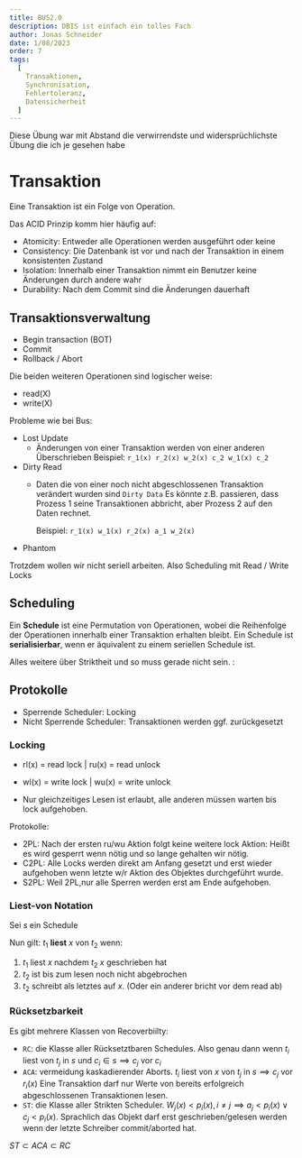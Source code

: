```yaml
---
title: BUS2.0
description: DBIS ist einfach ein tolles Fach
author: Jonas Schneider
date: 1/08/2023
order: 7
tags:
  [
    Transaktionen,
    Synchronisation,
    Fehlertoleranz,
    Datensicherheit
  ]
---
```


Diese Übung war mit Abstand die verwirrendste und widersprüchlichste Übung die ich je gesehen habe

# Transaktion
Eine Transaktion ist ein Folge von Operation.

Das ACID Prinzip komm hier häufig auf:

- Atomicity: Entweder alle Operationen werden ausgeführt oder keine
- Consistency: Die Datenbank ist vor und nach der Transaktion in einem konsistenten Zustand
- Isolation: Innerhalb einer Transaktion nimmt ein Benutzer keine Änderungen durch andere wahr
- Durability: Nach dem Commit sind die Änderungen dauerhaft

## Transaktionsverwaltung
- Begin transaction (BOT)
- Commit
- Rollback / Abort

Die beiden weiteren Operationen sind logischer weise:
- read(X)
- write(X)

Probleme wie bei Bus:
- Lost Update
  - Änderungen von einer Transaktion werden von einer anderen Überschrieben
    Beispiel: `r_1(x) r_2(x) w_2(x) c_2 w_1(x) c_2`
- Dirty Read
  - Daten die von einer noch nicht abgeschlossenen Transaktion verändert wurden sind `Dirty Data`
    Es könnte z.B. passieren, dass Prozess 1 seine Transaktionen abbricht, aber Prozess 2 auf den Daten rechnet.
    
    Beispiel: `r_1(x) w_1(x) r_2(x) a_1 w_2(x)`
- Phantom

Trotzdem wollen wir nicht seriell arbeiten. Also Scheduling mit Read / Write Locks

## Scheduling
Ein **Schedule** ist eine Permutation von Operationen, wobei die Reihenfolge der Operationen innerhalb einer Transaktion erhalten bleibt.
Ein Schedule ist **serialisierbar**, wenn er äquivalent zu einem seriellen Schedule ist.

Alles weitere über Striktheit und so muss gerade nicht sein.
:
## Protokolle
- Sperrende Scheduler: Locking
- Nicht Sperrende Scheduler: Transaktionen werden ggf. zurückgesetzt

### Locking
- rl(x) = read lock | ru(x) = read unlock
- wl(x) = write lock | wu(x) = write unlock

- Nur gleichzeitiges Lesen ist erlaubt, alle anderen müssen warten bis lock aufgehoben.

Protokolle:
- 2PL: Nach der ersten ru/wu Aktion folgt keine weitere lock Aktion: Heißt es wird gesperrt wenn nötig und so lange gehalten wir nötig.
- C2PL: Alle Locks werden direkt am Anfang gesetzt und erst wieder aufgehoben wenn letzte w/r Aktion des Objektes durchgeführt wurde.
- S2PL: Weil 2PL,nur alle Sperren werden erst am Ende aufgehoben.

### Liest-von Notation

Sei $s$ ein Schedule

Nun gilt: $t_1$ **liest** $x$ von $t_2$ wenn:
1. $t_1$ liest $x$ nachdem $t_2$ $x$ geschrieben hat
2. $t_2$ ist bis zum lesen noch nicht abgebrochen
3. $t_2$ schreibt als letztes auf $x$. (Oder ein anderer bricht vor dem read ab)

### Rücksetzbarkeit

Es gibt mehrere Klassen von Recoverbiilty:

- `RC`: die Klasse aller Rücksetztbaren Schedules. Also genau dann wenn $t_i$ liest von $t_j$ in $s$ und $c_i \in s \implies c_j$ vor $c_i$ 
- `ACA`: vermeidung kaskadierender Aborts. $t_i$ liest von $x$ von $t_j$ in $s \implies c_j$ vor $r_i(x)$
        Eine Transaktion darf nur Werte von bereits erfolgreich abgeschlossenen Transaktionen lesen. 
- `ST`: die Klasse aller Strikten Scheduler. $W_j(x) < p_i(x), i \neq j \implies a_j < p_i(x) \lor c_j < p_i(x)$. 
        Sprachlich das Objekt darf erst geschrieben/gelesen werden wenn der letzte Schreiber commit/aborted hat.  

$ST \subset ACA \subset RC$
